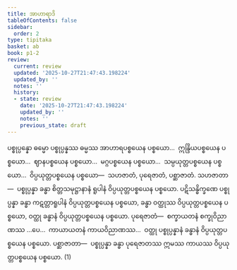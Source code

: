 ```yaml
---
title: အာဟာရာဒိ
tableOfContents: false
sidebar:
  order: 2
type: tipitaka
basket: ab
book: p1-2
review:
  current: review
  updated: '2025-10-27T21:47:43.198224'
  updated_by: ''
  notes: ''
  history:
  - state: review
    date: '2025-10-27T21:47:43.198224'
    updated_by: ''
    notes: ''
    previous_state: draft
---
```



<ReviewStatus review={frontmatter.review} showDetails={true} />

<HypothesisAnnotation frontmatter={frontmatter} />

<DynamicBreadcrumb />

<Division number="14" book="p1-2" e="ch" v="37" p="416">

<Paragraph number="2648" book="p1-2">
ပစ္စုပ္ပန္နော ဓမ္မော ပစ္စုပ္ပန္နဿ ဓမ္မဿ အာဟာရပစ္စယေန ပစ္စယော…  ဣန္ဒြိယပစ္စယေန ပစ္စယော…  ဈာနပစ္စယေန ပစ္စယော…  မဂ္ဂပစ္စယေန ပစ္စယော…  သမ္ပယုတ္တပစ္စယေန ပစ္စယော…  ဝိပ္ပယုတ္တပစ္စယေန ပစ္စယော—  သဟဇာတံ, ပုရေဇာတံ, ပစ္ဆာဇာတံ. <Emphasis>သဟဇာတာ</Emphasis>—  ပစ္စုပ္ပန္နာ ခန္ဓာ စိတ္တသမုဋ္ဌာနာနံ ရူပါနံ ဝိပ္ပယုတ္တပစ္စယေန ပစ္စယော. ပဋိသန္ဓိက္ခဏေ ပစ္စုပ္ပန္နာ ခန္ဓာ ကဋတ္တာရူပါနံ ဝိပ္ပယုတ္တပစ္စယေန ပစ္စယော, ခန္ဓာ ဝတ္ထုဿ ဝိပ္ပယုတ္တပစ္စယေန ပစ္စယော, ဝတ္ထု ခန္ဓာနံ ဝိပ္ပယုတ္တပစ္စယေန ပစ္စယော. <Emphasis>ပုရေဇာတံ</Emphasis>—  စက္ခာယတနံ စက္ခုဝိညာဏဿ …ပေ…  ကာယာယတနံ ကာယဝိညာဏဿ…  ဝတ္ထု ပစ္စုပ္ပန္နာနံ ခန္ဓာနံ ဝိပ္ပယုတ္တပစ္စယေန ပစ္စယော. <Emphasis>ပစ္ဆာဇာတာ</Emphasis>—  ပစ္စုပ္ပန္နာ ခန္ဓာ ပုရေဇာတဿ ဣမဿ ကာယဿ ဝိပ္ပယုတ္တပစ္စယေန ပစ္စယော. (1)
</Paragraph>
</Division>